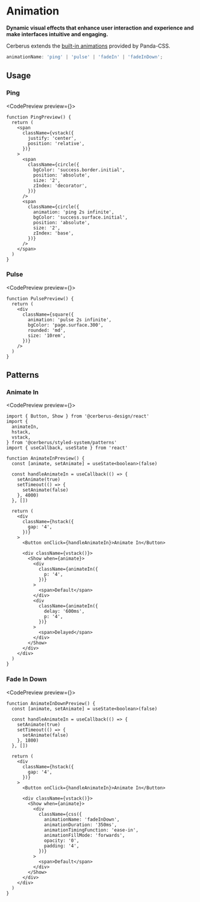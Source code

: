 
# Animation

**Dynamic visual effects that enhance user interaction and experience and make interfaces intuitive and engaging.**

Cerberus extends the [built-in animations](https://panda-css.com/docs/customization/theme#keyframes) provided by Panda-CSS.

```ts showLineNumbers=false
animationName: 'ping' | 'pulse' | 'fadeIn' | 'fadeInDown';
```

## Usage

### Ping

<CodePreview preview={<PingPreview />}>
```tsx title="notification-alert.tsx" {19}
function PingPreview() {
  return (
    <span
      className={vstack({
        justify: 'center',
        position: 'relative',
      })}
    >
      <span
        className={circle({
          bgColor: 'success.border.initial',
          position: 'absolute',
          size: '2',
          zIndex: 'decorator',
        })}
      />
      <span
        className={circle({
          animation: 'ping 2s infinite',
          bgColor: 'success.surface.initial',
          position: 'absolute',
          size: '2',
          zIndex: 'base',
        })}
      />
    </span>
  )
}
```
</CodePreview>

<WhenToUseAdmonition description="When you need to draw attention to a specific element." />

### Pulse

<CodePreview preview={<PulsePreview />}>
```tsx title="skeleton.tsx" {5}
function PulsePreview() {
  return (
    <div
      className={square({
        animation: 'pulse 2s infinite',
        bgColor: 'page.surface.300',
        rounded: 'md',
        size: '10rem',
      })}
    />
  )
}
```
</CodePreview>

<WhenToUseAdmonition description="When you need to show an initial loading placeholder animation." />

## Patterns

### Animate In

<CodePreview preview={<AnimateInPreview />}>
```tsx title="nice-thing.tsx" {30,37}
import { Button, Show } from '@cerberus-design/react'
import {
  animateIn,
  hstack,
  vstack,
} from '@cerberus/styled-system/patterns'
import { useCallback, useState } from 'react'

function AnimateInPreview() {
  const [animate, setAnimate] = useState<boolean>(false)

  const handleAnimateIn = useCallback(() => {
    setAnimate(true)
    setTimeout(() => {
      setAnimate(false)
    }, 4000)
  }, [])

  return (
    <div
      className={hstack({
        gap: '4',
      })}
    >
      <Button onClick={handleAnimateIn}>Animate In</Button>

      <div className={vstack()}>
        <Show when={animate}>
          <div
            className={animateIn({
              p: '4',
            })}
          >
            <span>Default</span>
          </div>
          <div
            className={animateIn({
              delay: '600ms',
              p: '4',
            })}
          >
            <span>Delayed</span>
          </div>
        </Show>
      </div>
    </div>
  )
}
```
</CodePreview>

### Fade In Down

<CodePreview preview={<AnimateInDownPreview />}>
```tsx title="nice-thing.tsx" {23, 27}
function AnimateInDownPreview() {
  const [animate, setAnimate] = useState<boolean>(false)

  const handleAnimateIn = useCallback(() => {
    setAnimate(true)
    setTimeout(() => {
      setAnimate(false)
    }, 1800)
  }, [])

  return (
    <div
      className={hstack({
        gap: '4',
      })}
    >
      <Button onClick={handleAnimateIn}>Animate In</Button>

      <div className={vstack()}>
        <Show when={animate}>
          <div
            className={css({
              animationName: 'fadeInDown',
              animationDuration: '350ms',
              animationTimingFunction: 'ease-in',
              animationFillMode: 'forwards',
              opacity: '0',
              padding: '4',
            })}
          >
            <span>Default</span>
          </div>
        </Show>
      </div>
    </div>
  )
}
```
</CodePreview>
